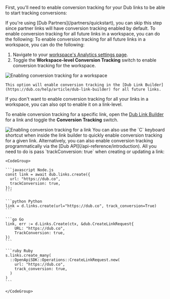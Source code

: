 First, you'll need to enable conversion tracking for your Dub links to be able to start tracking conversions:

<Tip>
  If you're using [Dub Partners](/partners/quickstart), you can skip this step
  since partner links will have conversion tracking enabled by default.
</Tip>

<AccordionGroup>
  <Accordion title="Option 1: On a workspace-level">
    To enable conversion tracking for all future links in a workspace, you can do the following:
To enable conversion tracking for all future links in a workspace, you can do the following:

1. Navigate to your [workspace's Analytics settings page](https://app.dub.co/settings/analytics).
2. Toggle the **Workspace-level Conversion Tracking** switch to enable conversion tracking for the workspace.

<Frame>
  <img
    src="/images/conversions/enable-conversion-tracking-workspace.png"
    alt="Enabling conversion tracking for a workspace"
  />
</Frame>

    This option will enable conversion tracking in the [Dub Link Builder](https://dub.co/help/article/dub-link-builder) for all future links.

  </Accordion>
  <Accordion title="Option 2: On a link-level">
    If you don't want to enable conversion tracking for all your links in a workspace, you can also opt to enable it on a link-level.

To enable conversion tracking for a specific link, open the [Dub Link Builder](https://dub.co/help/article/dub-link-builder) for a link and toggle the **Conversion Tracking** switch.

<Frame>
  <img
    src="/images/conversions/enable-conversion-tracking.png"
    alt="Enabling conversion tracking for a link"
  />
</Frame>

<Tip>
  You can also use the `C` keyboard shortcut when inside the link builder to
  quickly enable conversion tracking for a given link.
</Tip>

  </Accordion>
  <Accordion title="Option 3: Via the API">
    Alternatively, you can also enable conversion tracking programmatically via the [Dub API](/api-reference/introduction). All you need to do is pass `trackConversion: true` when creating or updating a link:

    <CodeGroup>

    ```javascript Node.js
    const link = await dub.links.create({
      url: "https://dub.co",
      trackConversion: true,
    });
    ```

    ```python Python
    link = d.links.create(url="https://dub.co", track_conversion=True)
    ```

    ```go Go
    link, err := d.Links.Create(ctx, &dub.CreateLinkRequest{
        URL: "https://dub.co",
        TrackConversion: true,
    })
    ```

    ```ruby Ruby
    s.links.create_many(
      ::OpenApiSDK::Operations::CreateLinkRequest.new(
        url: "https://dub.co",
        track_conversion: true,
      )
    )
    ```

    </CodeGroup>

  </Accordion>
</AccordionGroup>
